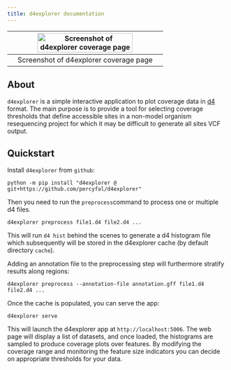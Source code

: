 ```yaml
---
title: d4explorer documentation
---
```


<!-- markdownlint-disable MD013 MD033 -->

| <img src="./img/d4explorer-coverage.png" width="80%" alt="Screenshot of d4explorer coverage page"> |
|:--:|
| Screenshot of d4explorer coverage page |

<!-- markdownlint-enable MD013 MD033 -->

## About

`d4explorer` is a simple interactive application to plot coverage data
in [d4] format. The main purpose is to provide a tool for selecting
coverage thresholds that define accessible sites in a non-model
organism resequencing project for which it may be difficult to
generate all sites VCF output.

## Quickstart

Install `d4explorer` from `github`:

    python -m pip install "d4explorer @ git+https://github.com/percyfal/d4explorer"

Then you need to run the `preprocess`command to process one or
multiple d4 files.

    d4explorer preprocess file1.d4 file2.d4 ...

This will run `d4 hist` behind the scenes to generate a d4 histogram
file which subsequently will be stored in the d4explorer cache (by
default directory `cache`).

Adding an annotation file to the preprocessing step will furthermore
stratify results along regions:

    d4explorer preprocess --annotation-file annotation.gff file1.d4 file2.d4 ...

Once the cache is populated, you can serve the app:

    d4explorer serve

This will launch the d4explorer app at `http://localhost:5006`. The
web page will display a list of datasets, and once loaded, the
histograms are sampled to produce coverage plots over features. By
modifying the coverage range and monitoring the feature size
indicators you can decide on appropriate thresholds for your data.

[d4]: <https://github.com/38/d4-format>
